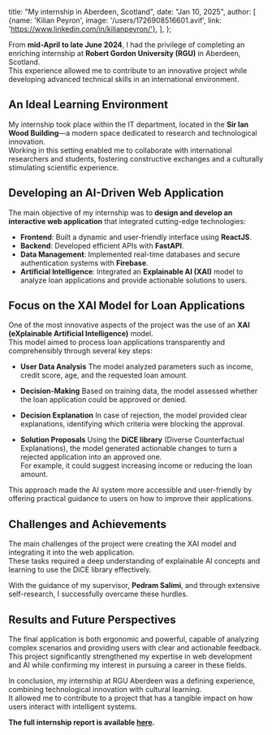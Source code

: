   title: "My internship in Aberdeen, Scotland",
  date: "Jan 10, 2025",
  author: [
      {name: 'Kilian Peyron', image: '/users/1726908516601.avif', link: 'https://www.linkedin.com/in/kilianpeyron/'},
  ],
};

From **mid-April to late June 2024**, I had the privilege of completing an enriching internship at **Robert Gordon University (RGU)** in Aberdeen, Scotland.  
This experience allowed me to contribute to an innovative project while developing advanced technical skills in an international environment.

## An Ideal Learning Environment

My internship took place within the IT department, located in the **Sir Ian Wood Building**—a modern space dedicated to research and technological innovation.  
Working in this setting enabled me to collaborate with international researchers and students, fostering constructive exchanges and a culturally stimulating scientific experience.

## Developing an AI-Driven Web Application

The main objective of my internship was to **design and develop an interactive web application** that integrated cutting-edge technologies:

- **Frontend**: Built a dynamic and user-friendly interface using **ReactJS**.
- **Backend**: Developed efficient APIs with **FastAPI**.
- **Data Management**: Implemented real-time databases and secure authentication systems with **Firebase**.
- **Artificial Intelligence**: Integrated an **Explainable AI (XAI)** model to analyze loan applications and provide actionable solutions to users.

## Focus on the XAI Model for Loan Applications

One of the most innovative aspects of the project was the use of an **XAI (eXplainable Artificial Intelligence)** model.  
This model aimed to process loan applications transparently and comprehensibly through several key steps:

- **User Data Analysis** The model analyzed parameters such as income, credit score, age, and the requested loan amount.

- **Decision-Making** Based on training data, the model assessed whether the loan application could be approved or denied.

- **Decision Explanation** In case of rejection, the model provided clear explanations, identifying which criteria were blocking the approval.

- **Solution Proposals** Using the **DiCE library** (Diverse Counterfactual Explanations), the model generated actionable changes to turn a rejected application into an approved one.  
   For example, it could suggest increasing income or reducing the loan amount.

This approach made the AI system more accessible and user-friendly by offering practical guidance to users on how to improve their applications.

## Challenges and Achievements

The main challenges of the project were creating the XAI model and integrating it into the web application.  
These tasks required a deep understanding of explainable AI concepts and learning to use the DiCE library effectively.

With the guidance of my supervisor, **Pedram Salimi**, and through extensive self-research, I successfully overcame these hurdles.

## Results and Future Perspectives

The final application is both ergonomic and powerful, capable of analyzing complex scenarios and providing users with clear and actionable feedback. This project significantly strengthened my expertise in web development and AI while confirming my interest in pursuing a career in these fields.

In conclusion, my internship at RGU Aberdeen was a defining experience, combining technological innovation with cultural learning.  
It allowed me to contribute to a project that has a tangible impact on how users interact with intelligent systems.

**The full internship report is available [here](https://cdn.xra.fr/portfolio/internship-report.pdf).**
